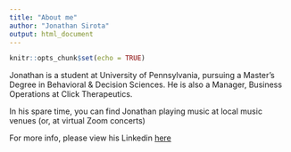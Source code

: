 ```yaml
---
title: "About me"
author: "Jonathan Sirota"
output: html_document
---
```


```r
knitr::opts_chunk$set(echo = TRUE)
```

Jonathan is a student at University of Pennsylvania, pursuing a Master's Degree
in Behavioral & Decision Sciences. He is also a Manager, Business Operations at
Click Therapeutics. 

In his spare time, you can find Jonathan playing music at local music venues
(or, at virtual Zoom concerts)

For more info, please view his Linkedin [here](https://www.linkedin.com/in/jonathan-sirota/)
